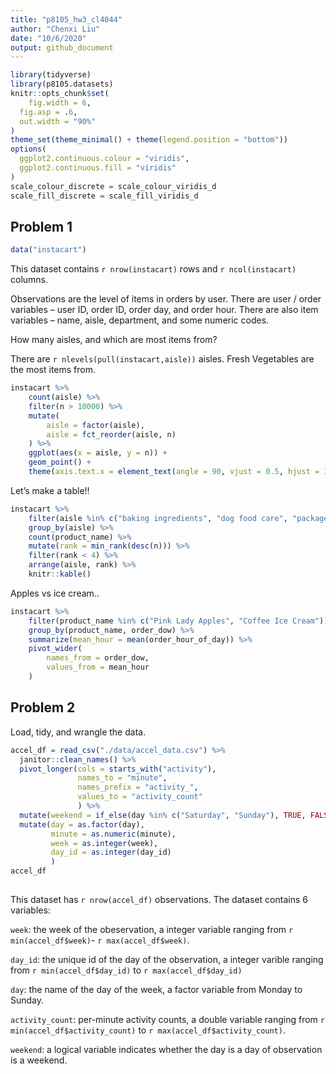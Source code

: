 ```yaml
---
title: "p8105_hw3_cl4044"
author: "Chenxi Liu"
date: "10/6/2020"
output: github_document
---
```


```r
library(tidyverse)
library(p8105.datasets)
knitr::opts_chunk$set(
	fig.width = 6, 
  fig.asp = .6,
  out.width = "90%"
)
theme_set(theme_minimal() + theme(legend.position = "bottom"))
options(
  ggplot2.continuous.colour = "viridis",
  ggplot2.continuous.fill = "viridis"
)
scale_colour_discrete = scale_colour_viridis_d
scale_fill_discrete = scale_fill_viridis_d
```

## Problem 1
```r
data("instacart")
```
This dataset contains `r nrow(instacart)` rows and `r ncol(instacart)` columns. 

Observations are the level of items in orders by user. There are user / order variables -- user ID, order ID, order day, and order hour. There are also item variables -- name, aisle, department, and some numeric codes. 

How many aisles, and which are most items from?

There are  `r nlevels(pull(instacart,aisle))` aisles. Fresh Vegetables are the most items from.
```r
instacart %>% 
	count(aisle) %>% 
	filter(n > 10000) %>% 
	mutate(
		aisle = factor(aisle),
		aisle = fct_reorder(aisle, n)
	) %>% 
	ggplot(aes(x = aisle, y = n)) + 
	geom_point() + 
	theme(axis.text.x = element_text(angle = 90, vjust = 0.5, hjust = 1))
```


Let's make a table!!

```r
instacart %>% 
	filter(aisle %in% c("baking ingredients", "dog food care", "packaged vegetables fruits")) %>% 
	group_by(aisle) %>% 
	count(product_name) %>% 
	mutate(rank = min_rank(desc(n))) %>% 
	filter(rank < 4) %>% 
	arrange(aisle, rank) %>% 
	knitr::kable()
```


Apples vs ice cream..

```r
instacart %>% 
	filter(product_name %in% c("Pink Lady Apples", "Coffee Ice Cream")) %>% 
	group_by(product_name, order_dow) %>% 
	summarize(mean_hour = mean(order_hour_of_day)) %>% 
	pivot_wider(
		names_from = order_dow,
		values_from = mean_hour
	)
```

## Problem 2

Load, tidy, and wrangle the data.
```r
accel_df = read_csv("./data/accel_data.csv") %>%
  janitor::clean_names() %>%
  pivot_longer(cols = starts_with("activity"), 
               names_to = "minute", 
               names_prefix = "activity_", 
               values_to = "activity_count"
               ) %>%
  mutate(weekend = if_else(day %in% c("Saturday", "Sunday"), TRUE, FALSE)) %>%
  mutate(day = as.factor(day),
         minute = as.numeric(minute),
         week = as.integer(week),
         day_id = as.integer(day_id)
         )
accel_df
  
```

This dataset has `r nrow(accel_df)` observations. The dataset contains 6 variables:

`week`: the week of the obeservation, a integer variable ranging from  `r min(accel_df$week)`- `r max(accel_df$week)`. 

`day_id`: the unique id of the day of the observation, a integer varible ranging from `r min(accel_df$day_id)` to `r max(accel_df$day_id)`

`day`: the name of the day of the week, a factor variable from Monday to Sunday.

`activity_count`: per-minute activity counts, a double variable ranging from `r min(accel_df$activity_count)` to `r max(accel_df$activity_count)`. 

`weekend`: a logical variable indicates whether the day is a day of observation is a weekend.


